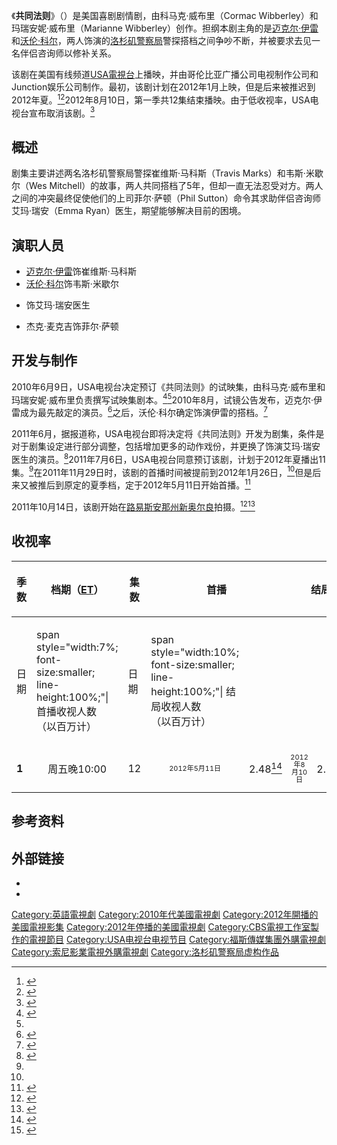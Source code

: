 {{noteTA
|G1=Show
|T=zh-tw:妙探雙雄 (電視劇);zh-hk:妙探雙雄 (電視劇);zh-cn:共同法则;
|1=zh-tw:妙探雙雄;zh-hk:妙探雙雄;zh-cn:共同法则;
}}
{{Infobox television 
| show_name = 共同法则<br>Common Law
| image = [[File:Common_Law_2012_Series_Logo.png|250px]]
| show_name_2 = 
| genre = 喜剧剧情剧
| creator = {{Unbulleted list|The Wibberleys}} 
| director = 
| developer = 
| presenter = 
| starring = {{Unbulleted list|Michael Ealy|Warren Kole|Sonya Walger|Jack McGee}} 
| voices = 
| narrated = 
| theme_music_composer = 
| composer = 
| opentheme = 
| endtheme = 
| country = United States 
| language = [[英语|英语]] 
| num_seasons = 1
| num_episodes = 8
| list_episodes = 
| company = {{Unbulleted list|CBS电视制作公司|Junction娱乐公司}} 
| producer = 
| executive_producer = {{Unbulleted list|Jon Turteltaub|Craig Sweeny|Cormac Wibberley|Marianne Wibberley|Dan Shotz|Karim Zreik}} 
| location = 
| camera = 
| runtime = 43分钟
| network = [[USA電視台|USA電視台]] 
| picture_format = [[NTSC制式|NTSC]]（[[480i|480i]]）<br />[[高清晰度电视|HDTV]]（[[1080i|1080i]]） 
| audio_format = 
| first_run = 
| first_aired = {{Start date|2012|5|11}}
| last_aired = {{End date|2012|8|10}}
| status = 
| preceded_by = 
| followed_by = 
| related = 
| website = https://web.archive.org/web/20111112025822/http://www.usanetwork.com/series/commonlaw/
| 台灣名稱 = 妙探雙雄
| 港澳名稱 = 妙探雙雄
}} 

《'''共同法则'''》（{{lang|en|Common Law}}）是美国喜剧剧情剧，由科马克·威布里（Cormac Wibberley）和玛瑞安妮·威布里（Marianne Wibberley）创作。担纲本剧主角的是[[迈克尔·伊雷|迈克尔·伊雷]]和[[沃伦·科尔|沃伦·科尔]]，两人饰演的[[洛杉矶警察局|洛杉矶警察局]]警探搭档之间争吵不断，并被要求去见一名伴侣咨询师以修补关系。 

该剧在美国有线频道[[USA電視台|USA電視台]]上播映，并由哥伦比亚广播公司电视制作公司和Junction娱乐公司制作。最初，该剧计划在2012年1月上映，但是后来被推迟到2012年夏。<ref name="greenlight">{{Cite web|url=http://tvbythenumbers.zap2it.com/2011/07/06/usa-network-builds-on-scripted-originals-momentum-with-series-pickup-of-common-law/97283/|title=USA Network Builds on Scripted Originals Momentum with Series Pickup of "Common Law"|date=July 6, 2011|last=Seidman|first=Robert|work=TV by the Numbers|accessdate=August 18, 2011|archive-date=2016-03-05|archive-url=https://web.archive.org/web/20160305070226/http://tvbythenumbers.zap2it.com/2011/07/06/usa-network-builds-on-scripted-originals-momentum-with-series-pickup-of-common-law/97283/|dead-url=yes}}</ref><ref name="premiere date">{{cite web |url=http://www.hollywoodreporter.com/live-feed/common-law-premiere-usa-network-271569 |title=USA Network Pushes Back 'Common Law' Premiere |first=Matt Webb |last=Mitovich |publisher=Hollywood Reporter |date=December 8, 2011 |accessdate=December 8, 2011 |archive-date=2020-10-20 |archive-url=https://web.archive.org/web/20201020180343/https://www.hollywoodreporter.com/live-feed/common-law-premiere-usa-network-271569 |dead-url=no }}</ref>2012年8月10日，第一季共12集结束播映。由于低收视率，USA电视台宣布取消该剧。<ref>{{cite web |url=http://tvbythenumbers.zap2it.com/2012/10/31/common-law-canceled-by-usa/155663/ |title=‘Common Law’ Canceled by USA - Ratings | TVbytheNumbers |publisher=Tvbythenumbers.zap2it.com |date=2012-08-13 |accessdate=2012-11-01 |deadurl=yes |archiveurl=https://web.archive.org/web/20121103015558/http://tvbythenumbers.zap2it.com/2012/10/31/common-law-canceled-by-usa/155663/ |archivedate=2012-11-03 }}</ref>

== 概述 == 
剧集主要讲述两名洛杉矶警察局警探崔维斯·马科斯（Travis Marks）和韦斯·米歇尔（Wes Mitchell）的故事，两人共同搭档了5年，但却一直无法忍受对方。两人之间的冲突最终促使他们的上司菲尔·萨顿（Phil Sutton）命令其求助伴侣咨询师艾玛·瑞安（Emma Ryan）医生，期望能够解决目前的困境。

== 演职人员 ==
* [[迈克尔·伊雷|迈克尔·伊雷]]饰崔维斯·马科斯
* [[沃伦·科尔|沃伦·科尔]]饰韦斯·米歇尔
* {{link-en|松雅·瓦格|Sonya Walger}}饰艾玛·瑞安医生
* 杰克·麦克吉饰菲尔·萨顿

== 开发与制作 ==
2010年6月9日，USA电视台决定预订《共同法则》的试映集，由科马克·威布里和玛瑞安妮·威布里负责撰写试映集剧本。<ref>{{Cite web|url=http://www.deadline.com/2010/06/usa-network-picks-up-common-law/|title=USA Network Picks Up 'Common Law' Pilot|date=June 9, 2010|last=Andreeva|first=Nellie|work=[[Deadline.com|Deadline.com]]|accessdate=August 18, 2011|archive-date=2012-10-12|archive-url=https://web.archive.org/web/20121012144647/http://www.deadline.com/2010/06/usa-network-picks-up-common-law/|dead-url=no}}</ref><ref name="greenlight"/>2010年8月，试镜公告发布，迈克尔·伊雷成为最先敲定的演员。<ref name="ealy">{{Cite web|url=http://www.deadline.com/2010/08/michael-ealy-set-as-lead-in-usa-networks-pilot-common-law/|title=Michael Ealy Set As Lead In USA Network's Pilot 'Common Law'|date=August 16, 2010|last=Andreeva|first=Nellie|work=Deadline.com|accessdate=August 18, 2011|archive-date=2012-10-12|archive-url=https://web.archive.org/web/20121012144714/http://www.deadline.com/2010/08/michael-ealy-set-as-lead-in-usa-networks-pilot-common-law/|dead-url=no}}</ref>之后，沃伦·科尔确定饰演伊雷的搭档。<ref>{{Cite web|url=http://www.deadline.com/2010/12/24-alum-warren-kole-to-star-in-usa-pilot-common-law/|title='24' Alum Warren Kole To Star In USA Pilot 'Common Law'|date=December 8, 2010|last=Ausiello|first=Michael|work=Deadline.com|accessdate=August 18, 2011|archive-date=2012-10-12|archive-url=https://web.archive.org/web/20121012144739/http://www.deadline.com/2010/12/24-alum-warren-kole-to-star-in-usa-pilot-common-law/|dead-url=no}}</ref>

2011年6月，据报道称，USA电视台即将决定将《共同法则》开发为剧集，条件是对于剧集设定进行部分调整，包括增加更多的动作戏份，并更换了饰演艾玛·瑞安医生的演员。<ref name="acker">{{Cite web|url=http://www.deadline.com/2011/06/buddy-cop-pilot-common-law-nears-series-order-at-usa-will-undergo-some-tweaking/|title=Buddy Cop Pilot 'Common Law' Nears Series Order At USA, Will Undergo Some Tweaking|date=June 14, 2011|last=Andreeva|first=Nellie|work=[[Deadline.com|Deadline.com]]|accessdate=August 18, 2011|archive-date=2012-10-12|archive-url=https://web.archive.org/web/20121012144620/http://www.deadline.com/2011/06/buddy-cop-pilot-common-law-nears-series-order-at-usa-will-undergo-some-tweaking/|dead-url=no}}</ref>2011年7月6日，USA电视台同意预订该剧，计划于2012年夏播出11集。<ref name="greenlight"/>在2011年11月29日时，该剧的首播时间被提前到2012年1月26日，<ref name="premiere date" />但是后来又被推后到原定的夏季档，定于2012年5月11日开始首播。<ref name="final premiere date">{{cite web|url=http://tvbythenumbers.zap2it.com/2012/03/02/usa-sets-common-law-premiere-date-for-friday-may-11-at-109c/122774/|title=USA Sets 'Common Law' Premiere Date For Friday, May 11 At 10/9c|publisher=TV by the Numbers|date=March 2, 2012|accessdate=March 2, 2012|first=Amanda|last=Kondolojy|archive-date=2016-03-05|archive-url=https://web.archive.org/web/20160305004725/http://tvbythenumbers.zap2it.com/2012/03/02/usa-sets-common-law-premiere-date-for-friday-may-11-at-109c/122774/|dead-url=yes}}</ref>

2011年10月14日，该剧开始在[[路易斯安那州|路易斯安那州]][[新奥尔良|新奥尔良]]拍摄。<ref name="Louisiana Entertainment2">{{cite web|title=Production Hotline|url=http://louisianaentertainment.gov/film/resumes.cfm|publisher=Louisiana Film & Television|accessdate=4 December 2011|archive-date=2011-12-03|archive-url=https://web.archive.org/web/20111203215552/http://www.louisianaentertainment.gov/Film/resumes.cfm|dead-url=no}}</ref><ref name="Louisiana Entertainment1">{{cite news|title=USA Network to Practice 'Common Law' With New Series|url=http://www.thewrap.com/tv/article/usa-network-practice-common-law-new-series-28824|accessdate=4 December 2011|newspaper=The Wrap|date=5 July 2011|archive-date=2017-02-08|archive-url=https://web.archive.org/web/20170208134228/http://www.thewrap.com/tv/article/usa-network-practice-common-law-new-series-28824/|dead-url=no}}</ref>

== 收视率 ==
{| class="wikitable"
|-
! style="width:10%;" rowspan="2"| 季数
! style="width:28%;" rowspan="2"| 档期（[[北美东部时区|ET]]）
! style="width:7%;" rowspan="2"| 集数
! colspan=2| 首播
! colspan=2| 结局
! style="width:7%;" rowspan="2"| 电视季
!  style="width:10%; background:#ffdead;" rowspan="2"| 收视人数<br />（以百万计）
|-
! 日期
! span style="width:7%; font-size:smaller; line-height:100%;"| 首播收视人数<br />（以百万计）
! 日期
! span style="width:10%; font-size:smaller; line-height:100%;"| 结局收视人数<br />（以百万计）
|-
! '''1'''
| <center>周五晚10:00</center>
! 12
| style="font-size:11px;line-height:110%"|<center>2012年5月11日</center>
! 2.48<ref>{{cite web|url=http://tvbythenumbers.zap2it.com/2012/05/14/friday-cable-ratingsnba-playoffs-win-night-wwe-smackdown-common-law-storage-wars-dream-machines-more/133954/|title=Friday Cable Ratings:NBA Playoffs Win Night, 'WWE Smackdown', 'Common Law', 'Storage Wars', 'Dream Machines' & More|work=TV by the Numbers|date=May 14, 2012|accessdate=May 14, 2012|first=Sara|last=Bibel|archive-date=2012-10-03|archive-url=https://www.webcitation.org/6B9Jj3c3q?url=http://tvbythenumbers.zap2it.com/2012/05/14/friday-cable-ratingsnba-playoffs-win-night-wwe-smackdown-common-law-storage-wars-dream-machines-more/133954/|dead-url=yes}}</ref>
| style="font-size:11px;line-height:110%"|<center>2012年8月10日</center>
! 2.04<ref>{{cite web|url=http://tvbythenumbers.zap2it.com/2012/08/13/friday-cable-ratings-for-better-or-worse-wins-night-wwe-smackdown-common-law-house-of-payne-gravity-falls-storage-wars-texas/144685/|title=Friday Cable Ratings: 'For Better or Worse' Wins Night, + 'WWE Smackdown', 'Common Law', 'House of Payne', 'Gravity Falls', & 'Storage Wars: Texas'|last=Kondolojy|first=Amanda|date=August 13, 2012|work=TV by the Numbers|accessdate=August 13, 2012|archive-date=2016-06-05|archive-url=https://web.archive.org/web/20160605130058/http://tvbythenumbers.zap2it.com/2012/08/13/friday-cable-ratings-for-better-or-worse-wins-night-wwe-smackdown-common-law-house-of-payne-gravity-falls-storage-wars-texas/144685/|dead-url=yes}}</ref>
! style="font-size:smaller"| 2012
! style="background:#fc9;"|待定
|}

== 参考资料 ==
{{Reflist}}

== 外部链接 ==
* {{Official website|http://www.usanetwork.com/series/commonlaw/}}
* {{IMDb title|1771072|Common Law}}

{{USA電視台電視節目}}

{{DEFAULTSORT:Common Law (2012 TV series)}}
[[Category:英語電視劇|Category:英語電視劇]]
[[Category:2010年代美國電視劇|Category:2010年代美國電視劇]]
[[Category:2012年開播的美國電視影集|Category:2012年開播的美國電視影集]]
[[Category:2012年停播的美國電視劇|Category:2012年停播的美國電視劇]]
[[Category:CBS電視工作室製作的電視節目|Category:CBS電視工作室製作的電視節目]]
[[Category:USA电视台电视节目|Category:USA电视台电视节目]]
[[Category:福斯傳媒集團外購電視劇|Category:福斯傳媒集團外購電視劇]]
[[Category:索尼影業電視外購電視劇|Category:索尼影業電視外購電視劇]]
[[Category:洛杉矶警察局虚构作品|Category:洛杉矶警察局虚构作品]]
